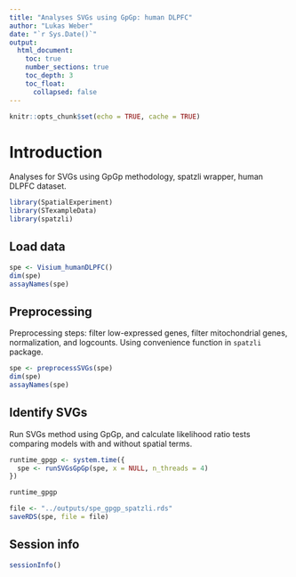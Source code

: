 ```yaml
---
title: "Analyses SVGs using GpGp: human DLPFC"
author: "Lukas Weber"
date: "`r Sys.Date()`"
output:
  html_document:
    toc: true
    number_sections: true
    toc_depth: 3
    toc_float:
      collapsed: false
---
```


```r
knitr::opts_chunk$set(echo = TRUE, cache = TRUE)
```


# Introduction

Analyses for SVGs using GpGp methodology, spatzli wrapper, human DLPFC dataset.

```r
library(SpatialExperiment)
library(STexampleData)
library(spatzli)
```


## Load data

```r
spe <- Visium_humanDLPFC()
dim(spe)
assayNames(spe)
```


## Preprocessing

Preprocessing steps: filter low-expressed genes, filter mitochondrial genes, normalization, and logcounts. Using convenience function in `spatzli` package.

```r
spe <- preprocessSVGs(spe)
dim(spe)
assayNames(spe)
```


## Identify SVGs

Run SVGs method using GpGp, and calculate likelihood ratio tests comparing models with and without spatial terms.

```r
runtime_gpgp <- system.time({
  spe <- runSVGsGpGp(spe, x = NULL, n_threads = 4)
})
```

```r
runtime_gpgp
```

```r
file <- "../outputs/spe_gpgp_spatzli.rds"
saveRDS(spe, file = file)
```


## Session info

```r
sessionInfo()
```

